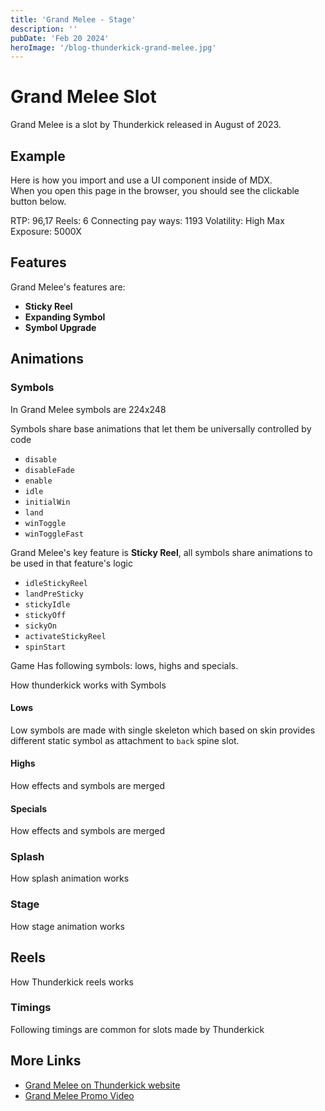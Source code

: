 ```yaml
---
title: 'Grand Melee - Stage'
description: ''
pubDate: 'Feb 20 2024'
heroImage: '/blog-thunderkick-grand-melee.jpg'
---
```


# Grand Melee Slot

Grand Melee is a slot by Thunderkick released in August of 2023.
## Example

Here is how you import and use a UI component inside of MDX.  
When you open this page in the browser, you should see the clickable button below.

RTP: 96,17
Reels: 6
Connecting pay ways: 1193
Volatility: High
Max Exposure: 5000X

## Features

Grand Melee's features are:
- **Sticky Reel**
- **Expanding Symbol**
- **Symbol Upgrade**


## Animations

### Symbols

In Grand Melee symbols are 224x248

Symbols share base animations that let them be universally controlled by code
- `disable`
- `disableFade`
- `enable`
- `idle`
- `initialWin`
- `land`
- `winToggle`
- `winToggleFast`

Grand Melee's key feature is **Sticky Reel**,  all symbols share animations to be used in that feature's logic
- `idleStickyReel`
- `landPreSticky`
- `stickyIdle`
- `stickyOff`
- `sickyOn`
- `activateStickyReel`
- `spinStart`

Game Has following symbols: lows, highs and specials.


How thunderkick works with Symbols



#### Lows

Low symbols are made with single skeleton which based on skin provides different static symbol as attachment to `back` spine slot.


<GrandMeleeLowsStage />

#### Highs

How effects and symbols are merged

<GrandMeleeLowsStage />


#### Specials

How effects and symbols are merged

<GrandMeleeLowsStage />


### Splash

How splash animation works


<GrandMeleeLowsStage />

### Stage

How stage animation works


<GrandMeleeLowsStage />

## Reels

How Thunderkick reels works


<GrandMeleeLowsStage />

### Timings

Following timings are common for slots made by Thunderkick

## More Links

- [Grand Melee on Thunderkick website](https://www.thunderkick.com/games/grand-melee/)
- [Grand Melee Promo Video](https://youtu.be/KahNny1-AHE?list=TLGGnaS7Wbp87KkzMTAxMjAyNA)